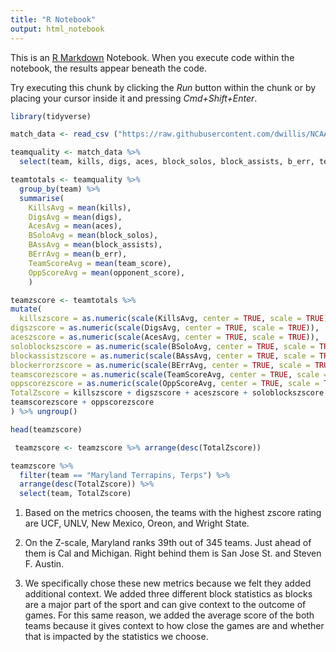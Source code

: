 ```yaml
---
title: "R Notebook"
output: html_notebook
---
```


This is an [R Markdown](http://rmarkdown.rstudio.com) Notebook. When you execute code within the notebook, the results appear beneath the code. 

Try executing this chunk by clicking the *Run* button within the chunk or by placing your cursor inside it and pressing *Cmd+Shift+Enter*. 

```r
library(tidyverse)
```
```r
match_data <- read_csv ("https://raw.githubusercontent.com/dwillis/NCAAWomensVolleyballData/main/data/ncaa_womens_volleyball_matchstats_2022.csv")
```
```r
teamquality <- match_data %>% 
  select(team, kills, digs, aces, block_solos, block_assists, b_err, team_score, opponent_score)

teamtotals <- teamquality %>% 
  group_by(team) %>% 
  summarise(
    KillsAvg = mean(kills), 
    DigsAvg = mean(digs), 
    AcesAvg = mean(aces),
    BSoloAvg = mean(block_solos),
    BAssAvg = mean(block_assists),
    BErrAvg = mean(b_err),
    TeamScoreAvg = mean(team_score),
    OppScoreAvg = mean(opponent_score),
    ) 

teamzscore <- teamtotals %>%
mutate(
  killszscore = as.numeric(scale(KillsAvg, center = TRUE, scale = TRUE)),
digszscore = as.numeric(scale(DigsAvg, center = TRUE, scale = TRUE)),
aceszscore = as.numeric(scale(AcesAvg, center = TRUE, scale = TRUE)),
soloblockszscore = as.numeric(scale(BSoloAvg, center = TRUE, scale = TRUE)),
blockassistzscore = as.numeric(scale(BAssAvg, center = TRUE, scale = TRUE)),
blockerrorzscore = as.numeric(scale(BErrAvg, center = TRUE, scale = TRUE)),
teamscorezscore = as.numeric(scale(TeamScoreAvg, center = TRUE, scale = TRUE)),
oppscorezscore = as.numeric(scale(OppScoreAvg, center = TRUE, scale = TRUE)) * -1,
TotalZscore = killszscore + digszscore + aceszscore + soloblockszscore + blockassistzscore + blockerrorzscore +
teamscorezscore + oppscorezscore
) %>% ungroup()

head(teamzscore)
```


```r
 teamzscore <- teamzscore %>% arrange(desc(TotalZscore))
```
```r
teamzscore %>% 
  filter(team == "Maryland Terrapins, Terps") %>% 
  arrange(desc(TotalZscore)) %>%
  select(team, TotalZscore)
```

1. Based on the metrics choosen, the teams with the highest zscore rating are UCF, UNLV, New Mexico, Oreon, and Wright State.

2. On the Z-scale, Maryland ranks 39th out of 345 teams. Just ahead of them is Cal and Michigan. Right behind them is San Jose St. and Steven F. Austin. 

3. We specifically chose these new metrics because we felt they added additional context. We added three different block statistics as blocks are a major part of the sport and can give context to the outcome of games. For this same reason, we added the average score of the both teams because it gives context to how close the games are and whether that is impacted by the statistics we choose. 